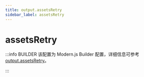 ```yaml
---
title: output.assetsRetry
sidebar_label: assetsRetry
---
```

# assetsRetry

:::info BUILDER
该配置为 Modern.js Builder 配置，详细信息可参考 [output.assetsRetry](https://modernjs.dev/builder/api/config-output.html#output-assetsretry)。

:::


<Main />
